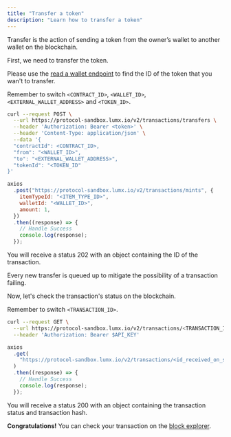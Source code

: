 ```yaml
---
title: "Transfer a token"
description: "Learn how to transfer a token"
---
```


Transfer is the action of sending a token from the owner’s wallet to another wallet on the blockchain.

<Steps>
  <Step title="Transfer a token">

First, we need to transfer the token.

Please use the [read a wallet endpoint](/api-reference/wallets/read-a-wallet) to find the ID of the token that you wan't to transfer.

<Info>Remember to switch `<CONTRACT_ID>`, `<WALLET_ID>`, `<EXTERNAL_WALLET_ADDRESS>` and `<TOKEN_ID>`.</Info>

<CodeGroup>

```bash cURL
curl --request POST \
  --url https://protocol-sandbox.lumx.io/v2/transactions/transfers \
  --header 'Authorization: Bearer <token>' \
  --header 'Content-Type: application/json' \
  --data '{
  "contractId": <CONTRACT_ID>,
  "from": "<WALLET_ID>",
  "to": "<EXTERNAL_WALLET_ADDRESS>",
  "tokenId": "<TOKEN_ID"
}'
```

```javascript JavaScript
axios
  .post("https://protocol-sandbox.lumx.io/v2/transactions/mints", {
    itemTypeId: "<ITEM_TYPE_ID>",
    walletId: "<WALLET_ID>",
    amount: 1,
  })
  .then((response) => {
    // Handle Success
    console.log(response);
  });
```

</CodeGroup>

You will receive a status 202 with an object containing the ID of the transaction.

</Step>
<Step title="Read a transaction">

Every new transfer is queued up to mitigate the possibility of a transaction failing.

Now, let's check the transaction's status on the blockchain.

  <Info>Remember to switch `<TRANSACTION_ID>`.</Info>

<CodeGroup>

```bash cURL
curl --request GET \
  --url https://protocol-sandbox.lumx.io/v2/transactions/<TRANSACTION_ID> \
  --header 'Authorization: Bearer $API_KEY'
```

```javascript JavaScript
axios
  .get(
    "https://protocol-sandbox.lumx.io/v2/transactions/<id_received_on_step_1>"
  )
  .then((response) => {
    // Handle Success
    console.log(response);
  });
```

</CodeGroup>

You will receive a status 200 with an object containing the transaction status and transaction hash.

**Congratulations!** You can check your transaction on the [block explorer](https://amoy.polygonscan.com).

</Step>
</Steps>

<Snippet file="troubleshooting.mdx" />
